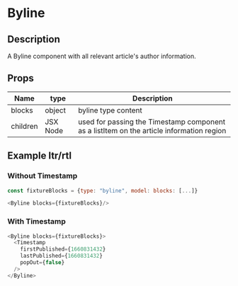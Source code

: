 
<Meta title="Components/Byline" />

# Byline

## Description

A Byline component with all relevant article's author information.

## Props

| Name     | type     | Description                                                                              |
| -------- | -------- | ---------------------------------------------------------------------------------------- |
| blocks   | object   | byline type content                                                                      |
| children | JSX Node | used for passing the Timestamp component as a listItem on the article information region |

## Example ltr/rtl

### Without Timestamp

```javascript
const fixtureBlocks = {type: "byline", model: blocks: [...]}

<Byline blocks={fixtureBlocks}/>
```

### With Timestamp

```javascript
<Byline blocks={fixtureBlocks}>
  <Timestamp
    firstPublished={1660831432}
    lastPublished={1660831432}
    popOut={false}
  />
</Byline>
```
